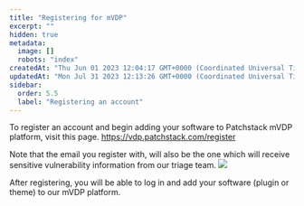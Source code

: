 ```yaml
---
title: "Registering for mVDP"
excerpt: ""
hidden: true
metadata: 
  image: []
  robots: "index"
createdAt: "Thu Jun 01 2023 12:04:17 GMT+0000 (Coordinated Universal Time)"
updatedAt: "Mon Jul 31 2023 12:13:26 GMT+0000 (Coordinated Universal Time)"
sidebar:
  order: 5.5
  label: "Registering an account"
---
```


To register an account and begin adding your software to Patchstack mVDP platform, visit this page.
https://vdp.patchstack.com/register


Note that the email you register with, will also be the one which will receive sensitive vulnerability information from our triage team.
![](@images/mvdp-registering.png)

After registering, you will be able to log in and add your software (plugin or theme) to our mVDP platform.